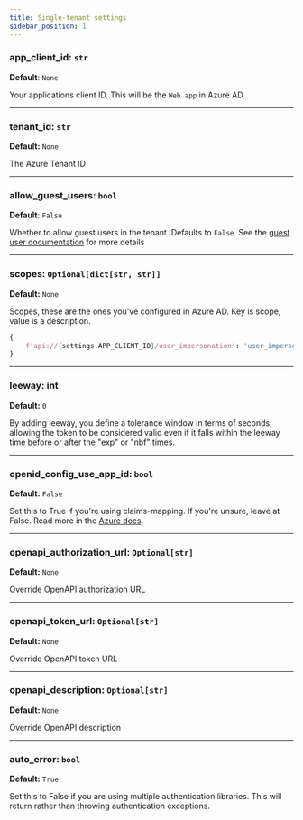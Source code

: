 ```yaml
---
title: Single-tenant settings
sidebar_position: 1
---
```


### app_client_id: `str`
**Default**: `None`

Your applications client ID. This will be the `Web app` in Azure AD

-----------------

### tenant_id: `str`
**Default:** `None`

The Azure Tenant ID

-----------------

### allow_guest_users: `bool`
**Default**: `False`

Whether to allow guest users in the tenant. Defaults to ``False``. See the
[guest user documentation](../usage-and-faq/guest_users.mdx)
for more details

-----------------

### scopes: `Optional[dict[str, str]]`
**Default:** `None`

Scopes, these are the ones you've configured in Azure AD. Key is scope, value is a description.

```python
{
    f'api://{settings.APP_CLIENT_ID}/user_impersonation': 'user_impersonation',
}
```

-----------------

### leeway: int
**Default:** `0`

By adding leeway, you define a tolerance window in terms of seconds, allowing the token to be
considered valid even if it falls within the leeway time before or after the "exp" or "nbf" times.

-----------------

### openid_config_use_app_id: `bool`
**Default:** `False`

Set this to True if you're using claims-mapping. If you're unsure, leave at False. Read more in the
[Azure docs](https://docs.microsoft.com/en-us/azure/active-directory/develop/v2-protocols-oidc#sample-response).

-----------------

### openapi_authorization_url: `Optional[str]`
**Default:** `None`

Override OpenAPI authorization URL

-----------------

### openapi_token_url: `Optional[str]`
**Default:** `None`

Override OpenAPI token URL

-----------------

### openapi_description: `Optional[str]`
**Default:** `None`

Override OpenAPI description

-----------------

### auto_error: `bool`
**Default:** `True`

Set this to False if you are using multiple authentication libraries.  This will return rather than
throwing authentication exceptions.
